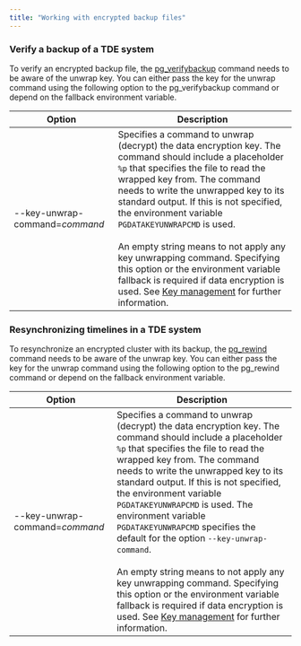 ```yaml
---
title: "Working with encrypted backup files"
---
```



### Verify a backup of a TDE system

To verify an encrypted backup file, the [pg_verifybackup](https://www.postgresql.org/docs/15/app-pgverifybackup.html) command needs to be aware of the unwrap key. You can either pass the key for the unwrap command using the following option to the pg_verifybackup command or depend on the fallback environment variable.


| Option | Description | 
| ------- | ---------- |
| --key-unwrap-command=*command* | Specifies a command to unwrap (decrypt) the data encryption key. The command should include a placeholder `%p` that specifies the file to read the wrapped key from. The command needs to write the unwrapped key to its standard output. If this is not specified, the environment variable `PGDATAKEYUNWRAPCMD` is used. <br /> <br /> An empty string means to not apply any key unwrapping command. Specifying this option or the environment variable fallback is required if data encryption is used. See [Key management](/tde/latest/#key-management) for further information. |


### Resynchronizing timelines in a TDE system

To resynchronize an encrypted cluster with its backup, the [pg_rewind](https://www.postgresql.org/docs/15/app-pgrewind.html) command needs to be aware of the unwrap key. You can either pass the key for the unwrap command using the following option to the pg_rewind command or depend on the fallback environment variable.


| Option | Description | 
| ------- | ---------- |
| --key-unwrap-command=*command* | Specifies a command to unwrap (decrypt) the data encryption key. The command should include a placeholder `%p` that specifies the file to read the wrapped key from. The command needs to write the unwrapped key to its standard output. If this is not specified, the environment variable `PGDATAKEYUNWRAPCMD` is used. The environment variable `PGDATAKEYUNWRAPCMD` specifies the default for the option `--key-unwrap-command`. <br /> <br /> An empty string means to not apply any key unwrapping command. Specifying this option or the environment variable fallback is required if data encryption is used. See [Key management](/tde/latest/#key-management) for further information. |


